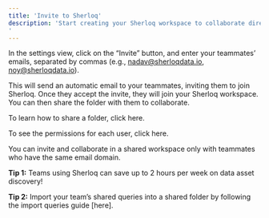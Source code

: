 ```yaml
---
title: 'Invite to Sherloq'
description: 'Start creating your Sherloq workspace to collaborate directly within your editor.
'
---
```


In the settings view, click on the “Invite” button, and enter your teammates’ emails, separated by commas (e.g., nadav@sherloqdata.io, noy@sherloqdata.io).


This will send an automatic email to your teammates, inviting them to join Sherloq. Once they accept the invite, they will join your Sherloq workspace. You can then share the folder with them to collaborate.

To learn how to share a folder, click here.

To see the permissions for each user, click here.

<Note> You can invite and collaborate in a shared workspace only with teammates who have the same email domain.</Note>

**Tip 1:** Teams using Sherloq can save up to 2 hours per week on data asset discovery!

**Tip 2:** Import your team’s shared queries into a shared folder by following the import queries guide [here].